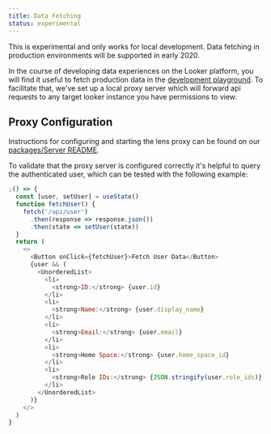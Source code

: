 ```yaml
---
title: Data Fetching
status: experimental
---
```



<MessageBar noActions intent="warn">
  This is experimental and only works for local development. Data fetching in
  production environments will be supported in early 2020.
</MessageBar>

In the course of developing data experiences on the Looker platform, you will find it useful to fetch production data in the [development playground](https://github.com/looker-open-source/components/tree/main/apps/playground/README.md). To facilitate that, we've set up a local proxy server which will forward api requests to any target looker instance you have permissions to view.

## Proxy Configuration

Instructions for configuring and starting the lens proxy can be found on our [packages/Server README](https://github.com/looker-open-source/components/tree/main/packages/server/README.md).

To validate that the proxy server is configured correctly it's helpful to query the authenticated user, which can be tested with the following example:

```js
;() => {
  const [user, setUser] = useState()
  function fetchUser() {
    fetch('/api/user')
      .then(response => response.json())
      .then(state => setUser(state))
  }
  return (
    <>
      <Button onClick={fetchUser}>Fetch User Data</Button>
      {user && (
        <UnorderedList>
          <li>
            <strong>ID:</strong> {user.id}
          </li>
          <li>
            <strong>Name:</strong> {user.display_name}
          </li>
          <li>
            <strong>Email:</strong> {user.email}
          </li>
          <li>
            <strong>Home Space:</strong> {user.home_space_id}
          </li>
          <li>
            <strong>Role IDs:</strong> {JSON.stringify(user.role_ids)}
          </li>
        </UnorderedList>
      )}
    </>
  )
}
```
